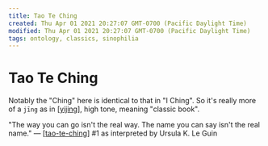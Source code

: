 ```yaml
---
title: Tao Te Ching
created: Thu Apr 01 2021 20:27:07 GMT-0700 (Pacific Daylight Time)
modified: Thu Apr 01 2021 20:27:07 GMT-0700 (Pacific Daylight Time)
tags: ontology, classics, sinophilia
---
```


# Tao Te Ching

Notably the "Ching" here is identical to that in "I Ching". So it's really more of a `jīng` as in [[yijing]], high tone, meaning "classic book".

"The way you can go
isn't the real way.
The name you can say
isn't the real name."
— [[tao-te-ching]] #1
as interpreted by Ursula K. Le Guin

[//begin]: # 'Autogenerated link references for markdown compatibility'
[yijing]: ../attend/yijing 'Yìjīng'
[tao-te-ching]: tao-te-ching 'Tao Te Ching'
[//end]: # 'Autogenerated link references'
